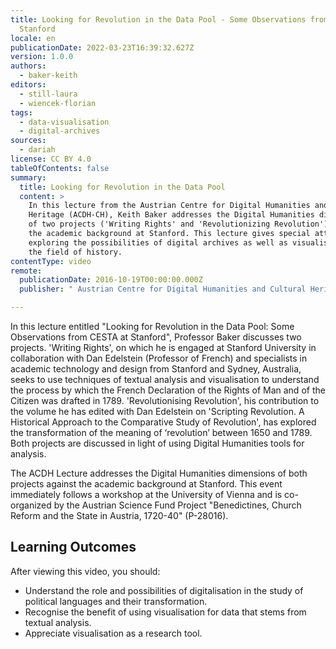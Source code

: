 ```yaml
---
title: Looking for Revolution in the Data Pool - Some Observations from CESTA at
  Stanford
locale: en
publicationDate: 2022-03-23T16:39:32.627Z
version: 1.0.0
authors:
  - baker-keith
editors:
  - still-laura
  - wiencek-florian
tags:
  - data-visualisation
  - digital-archives
sources:
  - dariah
license: CC BY 4.0
tableOfContents: false
summary:
  title: Looking for Revolution in the Data Pool
  content: >
    In this lecture from the Austrian Centre for Digital Humanities and Cultural
    Heritage (ACDH-CH), Keith Baker addresses the Digital Humanities dimensions
    of two projects ('Writing Rights' and 'Revolutionizing Revolution') against
    the academic background at Stanford. This lecture gives special attention to
    exploring the possibilities of digital archives as well as visualisation in
    the field of history.
contentType: video
remote:
  publicationDate: 2016-10-19T00:00:00.000Z
  publisher: " Austrian Centre for Digital Humanities and Cultural Heritage (ACDH-CH)"

---
```

In this lecture entitled "Looking for Revolution in the Data Pool: Some Observations from CESTA at Stanford", Professor Baker discusses two projects. 'Writing Rights', on which he is engaged at Stanford University in collaboration with Dan Edelstein (Professor of French) and specialists in academic technology and design from Stanford and Sydney, Australia, seeks to use techniques of textual analysis and visualisation to understand the process by which the French Declaration of the Rights of Man and of the Citizen was drafted in 1789. 'Revolutionising Revolution', his contribution to the volume he has edited with Dan Edelstein on 'Scripting Revolution.  A Historical Approach to the Comparative Study of Revolution', has explored the transformation of the meaning of ‘revolution’ between 1650 and 1789. Both projects are discussed in light of using Digital Humanities tools for analysis.

The ACDH Lecture addresses the Digital Humanities dimensions of both projects against the academic background at Stanford. This event immediately follows a workshop at the University of Vienna and is co-organized by the Austrian Science Fund Project "Benedictines, Church Reform and the State in Austria, 1720-40" (P-28016).

## Learning Outcomes

After viewing this video, you should:

- Understand the role and possibilities of digitalisation in the study of political languages and their transformation.
- Recognise the benefit of using visualisation for data that stems from textual analysis.
- Appreciate visualisation as a research tool.

<VideoCard provider="youtube" id="nsxAZkVgUOY" title="ACDH-CH Lecture 2.2 – Keith Baker – Looking for Revolution in the Data Pool" subtitle="Click here to view" image="images/acdh-ch-video.png" />
